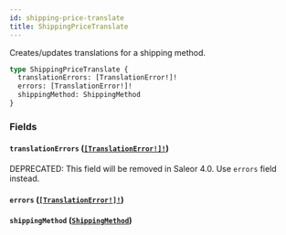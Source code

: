 ```yaml
---
id: shipping-price-translate
title: ShippingPriceTranslate
---
```


Creates/updates translations for a shipping method.

```graphql
type ShippingPriceTranslate {
  translationErrors: [TranslationError!]!
  errors: [TranslationError!]!
  shippingMethod: ShippingMethod
}
```

### Fields

#### `translationErrors` ([`[TranslationError!]!`](/developer/api-reference/objects/translation-error))

<span class="badge badge--warning">DEPRECATED: This field will be removed in Saleor 4.0. Use `errors` field instead.</span>

#### `errors` ([`[TranslationError!]!`](/developer/api-reference/objects/translation-error))

#### `shippingMethod` ([`ShippingMethod`](/developer/api-reference/objects/shipping-method))
